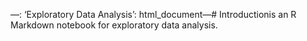 ---\ntitle: 'Exploratory Data Analysis'\noutput: html_document\n---\n\n# Introduction\n\nThis is an R Markdown notebook for exploratory data analysis.
